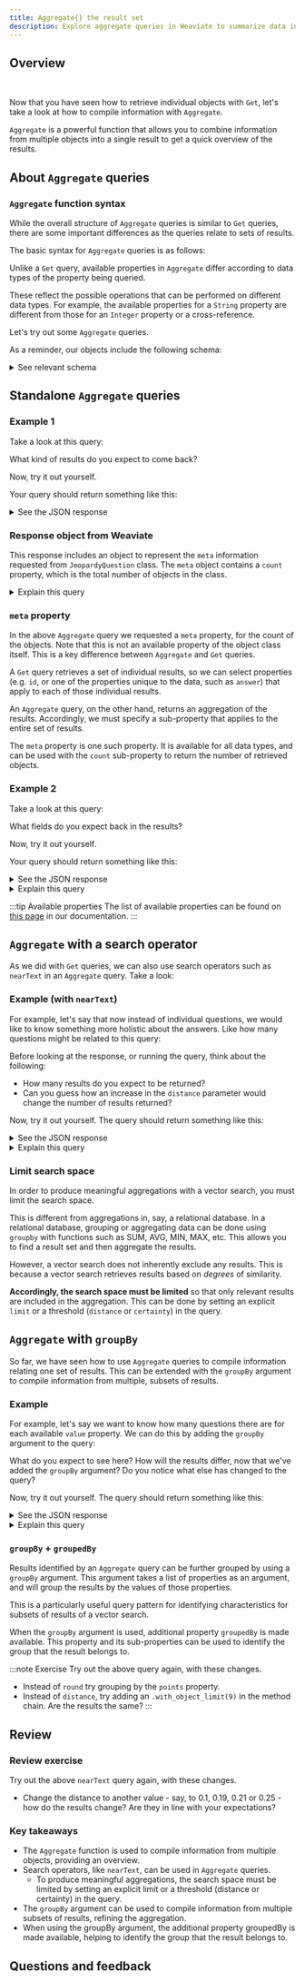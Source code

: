 ```yaml
---
title: Aggregate{} the result set
description: Explore aggregate queries in Weaviate to summarize data insights.
---
```


## <i class="fa-solid fa-square-chevron-right"></i> Overview


<ReactPlayer className="react-player" url='https://youtu.be/wi3DG6XJkmA' controls='true' />
<br/>

Now that you have seen how to retrieve individual objects with `Get`, let's take a look at how to compile information with `Aggregate`.

`Aggregate` is a powerful function that allows you to combine information from multiple objects into a single result to get a quick overview of the results.

## <i class="fa-solid fa-square-chevron-right"></i> About `Aggregate` queries

### <i class="fa-solid fa-chalkboard"></i> `Aggregate` function syntax

While the overall structure of `Aggregate` queries is similar to `Get` queries, there are some important differences as the queries relate to sets of results.

The basic syntax for `Aggregate` queries is as follows:


<AggregateSyntax/>

Unlike a `Get` query, available properties in `Aggregate` differ according to data types of the property being queried.

These reflect the possible operations that can be performed on different data types. For example, the available properties for a `String` property are different from those for an `Integer` property or a cross-reference.

Let's try out some `Aggregate` queries.

As a reminder, our objects include the following schema:

<details>
  <summary>See relevant schema</summary>


<ShortSchema/>

</details>

## <i class="fa-solid fa-square-chevron-right"></i> Standalone `Aggregate` queries

### <i class="fa-solid fa-code"></i> Example 1

Take a look at this query:


<AggregateStandalone/>

What kind of results do you expect to come back?

Now, try it out yourself.

Your query should return something like this:

<details>
  <summary><i class="fa-solid fa-radar"></i> See the JSON response</summary>

```json
{
  "data": {
    "Aggregate": {
      "JeopardyQuestion": [
        {
          "meta": {
            "count": 10000
          }
        }
      ]
    }
  }
}
```

</details>

### <i class="fa-solid fa-chalkboard"></i> Response object from Weaviate

This response includes an object to represent the `meta` information requested from `JeopardyQuestion` class. The `meta` object contains a `count` property, which is the total number of objects in the class.

<details>
  <summary><i class="fa-solid fa-lightbulb"></i> Explain this query</summary>

This query aggregates the objects in the `JeopardyQuestion` class to obtain the total count. Since there are no restrictions, it returns the total number of objects which is 10,000.

</details>

### <i class="fa-solid fa-chalkboard"></i> `meta` property

In the above `Aggregate` query we requested a `meta` property, for the count of the objects. Note that this is not an available property of the object class itself. This is a key difference between `Aggregate` and `Get` queries.

A `Get` query retrieves a set of individual results, so we can select properties (e.g. `id`, or one of the properties unique to the data, such as `answer`) that apply to each of those individual results.

An `Aggregate` query, on the other hand, returns an aggregation of the results. Accordingly, we must specify a sub-property that applies to the entire set of results.

The `meta` property is one such property. It is available for all data types, and can be used with the `count` sub-property to return the number of retrieved objects.


### <i class="fa-solid fa-code"></i> Example 2

Take a look at this query:


<AggregateStandalone2/>

What fields do you expect back in the results?

Now, try it out yourself.

Your query should return something like this:

<details>
  <summary><i class="fa-solid fa-radar"></i> See the JSON response</summary>

```json
{
  "data": {
    "Aggregate": {
      "JeopardyQuestion": [
        {
          "answer": {
            "count": 10000,
            "topOccurrences": [
              {
                "occurs": 19,
                "value": "Australia"
              },
              {
                "occurs": 18,
                "value": "Hawaii"
              },
              {
                "occurs": 16,
                "value": "Boston"
              },
              {
                "occurs": 15,
                "value": "French"
              },
              {
                "occurs": 15,
                "value": "India"
              }
            ]
          }
        }
      ]
    }
  }
}
```
</details>

<details>
  <summary><i class="fa-solid fa-lightbulb"></i> Explain this query</summary>

This response includes an object to represent aggregations from the `answer` property requested from `JeopardyQuestion` class. Because the property contains textual information, we can aggregate `topOccurrences` information, such as the `value` property, which is the token, as well as the number of times it `occurs`.

</details>

:::tip Available properties
The list of available properties can be found on [this page](/docs/weaviate/api/graphql/aggregate.md) in our documentation.
:::

## <i class="fa-solid fa-square-chevron-right"></i> `Aggregate` with a search operator

As we did with `Get` queries, we can also use search operators such as `nearText` in an `Aggregate` query. Take a look:

### <i class="fa-solid fa-code"></i> Example (with `nearText`)

For example, let's say that now instead of individual questions, we would like to know something more holistic about the answers. Like how many questions might be related to this query:


<AggregateWithNearText/>

Before looking at the response, or running the query, think about the following:
- How many results do you expect to be returned?
- Can you guess how an increase in the `distance` parameter would change the number of results returned?

Now, try it out yourself. The query should return something like this:

<details>
  <summary><i class="fa-solid fa-radar"></i> See the JSON response</summary>

```json
{
  "data": {
    "Aggregate": {
      "JeopardyQuestion": [
        {
          "meta": {
            "count": 9
          }
        }
      ]
    }
  }
}
```

</details>

<details>
  <summary><i class="fa-solid fa-lightbulb"></i> Explain this query</summary>

This query aggregates the results that were restricted using the `distance` argument. This argument is a threshold that restricts the returned results to those that are relevant to the input. Without it, the search results would potentially include the entire class.

This is called "limiting the search space".

</details>

### <i class="fa-solid fa-chalkboard"></i> Limit search space

In order to produce meaningful aggregations with a vector search, you must limit the search space.

This is different from aggregations in, say, a relational database. In a relational database, grouping or aggregating data can be done using `groupby` with functions such as SUM, AVG, MIN, MAX, etc. This allows you to find a result set and then aggregate the results.

However, a vector search does not inherently exclude any results. This is because a vector search retrieves results based on *degrees* of similarity.

**Accordingly, the search space must be limited** so that only relevant results are included in the aggregation. This can be done by setting an explicit `limit` or a threshold (`distance` or `certainty`) in the query.

## <i class="fa-solid fa-square-chevron-right"></i> `Aggregate` with `groupBy`

So far, we have seen how to use `Aggregate` queries to compile information relating one set of results. This can be extended with the `groupBy` argument to compile information from multiple, subsets of results.

### <i class="fa-solid fa-code"></i> Example

For example, let's say we want to know how many questions there are for each available `value` property. We can do this by adding the `groupBy` argument to the query:


<AggregateGroupby/>

What do you expect to see here? How will the results differ, now that we've added the `groupBy` argument? Do you notice what else has changed to the query?

Now, try it out yourself. The query should return something like this:

<details>
  <summary><i class="fa-solid fa-radar"></i> See the JSON response</summary>

```json
{
  "data": {
    "Aggregate": {
      "JeopardyQuestion": [
        {
          "groupedBy": {
            "path": [
              "round"
            ],
            "value": "Double Jeopardy!"
          },
          "meta": {
            "count": 5
          }
        },
        {
          "groupedBy": {
            "path": [
              "round"
            ],
            "value": "Jeopardy!"
          },
          "meta": {
            "count": 3
          }
        },
        {
          "groupedBy": {
            "path": [
              "round"
            ],
            "value": "Final Jeopardy!"
          },
          "meta": {
            "count": 1
          }
        }
      ]
    }
  }
}
```

</details>

<details>
  <summary><i class="fa-solid fa-lightbulb"></i> Explain this query</summary>

This query supplies an additional `groupedBy` argument, as a result of which the counts are of each `round`. The query also requests `groupedBy` a property so that each count is identifiable by the `value` of each `round` group.

</details>

### <i class="fa-solid fa-chalkboard"></i> `groupBy` + `groupedBy`

Results identified by an `Aggregate` query can be further grouped by using a `groupBy` argument. This argument takes a list of properties as an argument, and will group the results by the values of those properties.

This is a particularly useful query pattern for identifying characteristics for subsets of results of a vector search.

When the `groupBy` argument is used, additional property `groupedBy` is made available. This property and its sub-properties can be used to identify the group that the result belongs to.

:::note <i class="fa-solid fa-square-terminal"></i> Exercise
Try out the above query again, with these changes.
- Instead of `round` try grouping by the `points` property.
- Instead of `distance`, try adding an `.with_object_limit(9)` in the method chain. Are the results the same?
:::

## <i class="fa-solid fa-square-chevron-right"></i> Review

### <i class="fa-solid fa-pen-to-square"></i> Review exercise

Try out the above `nearText` query again, with these changes.
- Change the distance to another value - say, to 0.1, 0.19, 0.21 or 0.25 - how do the results change? Are they in line with your expectations?

### <i class="fa-solid fa-lightbulb-on"></i> Key takeaways

- The `Aggregate` function is used to compile information from multiple objects, providing an overview.
- Search operators, like `nearText`, can be used in `Aggregate` queries.
    - To produce meaningful aggregations, the search space must be limited by setting an explicit limit or a threshold (distance or certainty) in the query.
- The `groupBy` argument can be used to compile information from multiple subsets of results, refining the aggregation.
- When using the groupBy argument, the additional property groupedBy is made available, helping to identify the group that the result belongs to.


## Questions and feedback


<DocsFeedback/>
